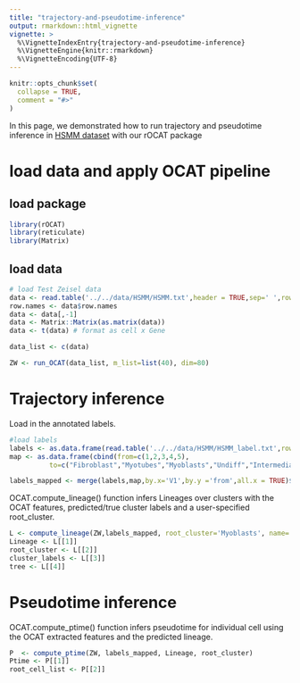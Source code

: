 ```yaml
---
title: "trajectory-and-pseudotime-inference"
output: rmarkdown::html_vignette
vignette: >
  %\VignetteIndexEntry{trajectory-and-pseudotime-inference}
  %\VignetteEngine{knitr::rmarkdown}
  %\VignetteEncoding{UTF-8}
---
```


```r
knitr::opts_chunk$set(
  collapse = TRUE,
  comment = "#>"
)
```

In this page, we demonstrated how to run trajectory and pseudotime inference in [HSMM dataset](https://data.wanglab.ml/OCAT/HSMM.zip) with our rOCAT package

# load data and apply OCAT pipeline

## load package

```r
library(rOCAT)
library(reticulate)
library(Matrix)
```

## load data

```r
# load Test Zeisel data
data <- read.table('../../data/HSMM/HSMM.txt',header = TRUE,sep=' ',row.names = NULL)
row.names <- data$row.names
data <- data[,-1]
data <- Matrix::Matrix(as.matrix(data))
data <- t(data) # format as cell x Gene

data_list <- c(data)

ZW <- run_OCAT(data_list, m_list=list(40), dim=80)
```

# Trajectory inference

Load in the annotated labels.

```r
#load labels
labels <- as.data.frame(read.table('../../data/HSMM/HSMM_label.txt',row.names = 1))
map <- as.data.frame(cbind(from=c(1,2,3,4,5), 
          to=c("Fibroblast","Myotubes","Myoblasts","Undiff","Intermediates")))

labels_mapped <- merge(labels,map,by.x='V1',by.y ='from',all.x = TRUE)$to
```

OCAT.compute_lineage() function infers Lineages over clusters with the OCAT features, predicted/true cluster labels and a user-specified root_cluster.

```r
L <- compute_lineage(ZW,labels_mapped, root_cluster='Myoblasts', name='OE', reverse=0)
Lineage <- L[[1]]
root_cluster <- L[[2]]
cluster_labels <- L[[3]]
tree <- L[[4]]
```

# Pseudotime inference

OCAT.compute_ptime() function infers pseudotime for individual cell using the OCAT extracted features and the predicted lineage.

```r
P  <- compute_ptime(ZW, labels_mapped, Lineage, root_cluster)
Ptime <- P[[1]]
root_cell_list <- P[[2]]
```
